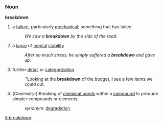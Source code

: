 ===Noun===

'''breakdown'''
#a [[fail]]ure, particularly [[mechanical]]; something that has failed
#:''We saw a '''breakdown''' by the side of the road.''
#a [[lapse]] of [[mental]] [[stability]]
#:''After so much stress, he simply suffered a '''breakdown''' and gave up.''
#further [[detail]] or [[categorization]]
#:''Looking at the '''breakdown''' of the budget, I see a few items we could cut. 
#(''Chemistry:'') Breaking of [[chemical bond]]s within a [[compound]] to produce simpler compounds or elements.
#:''synonym'': [[degradation]]

[[it:breakdown]]